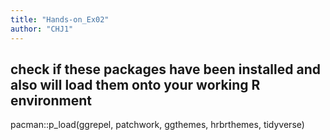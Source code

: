 ```yaml
---
title: "Hands-on_Ex02"
author: "CHJ1"
---
```


## check if these packages have been installed and also will load them onto your working R environment

pacman::p_load(ggrepel, patchwork, ggthemes, hrbrthemes, tidyverse)
